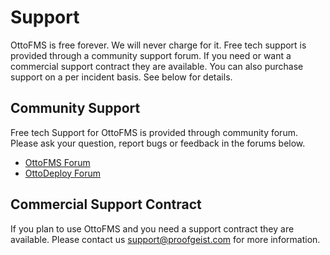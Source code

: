 # Support

OttoFMS is free forever. We will never charge for it. Free tech support is provided through a community support forum. If you need or want a commercial support contract they are available. You can also purchase support on a per incident basis. See below for details.

## Community Support

Free tech Support for OttoFMS is provided through community forum. Please ask your question, report bugs or feedback in the forums below.

- [OttoFMS Forum](https://community.proofgeist.com/c/OttoFMS/6)
- [OttoDeploy Forum](https://community.proofgeist.com/c/ottodeploy/7)

## Commercial Support Contract

If you plan to use OttoFMS and you need a support contract they are available. Please contact us support@proofgeist.com for more information.
